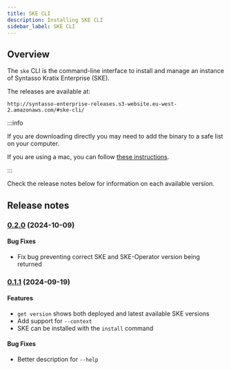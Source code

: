 ```yaml
---
title: SKE CLI
description: Installing SKE CLI
sidebar_label: SKE CLI
---
```


## Overview

The `ske` CLI is the command-line interface to install and manage an instance of
Syntasso Kratix Enterprise (SKE).

The releases are available at:

```
http://syntasso-enterprise-releases.s3-website.eu-west-2.amazonaws.com/#ske-cli/
```

:::info

If you are downloading directly you may need to add the binary to a safe list on your
computer.

If you are using a mac, you can follow
[these instructions](https://support.apple.com/en-gb/guide/mac-help/mchleab3a043/mac).

:::

Check the release notes below for information on each available version.

## Release notes

### [0.2.0](http://syntasso-enterprise-releases.s3-website.eu-west-2.amazonaws.com/#ske-cli/v0.2.0/) (2024-10-09)

#### Bug Fixes

* Fix bug preventing correct SKE and SKE-Operator version being returned

### [0.1.1](http://syntasso-enterprise-releases.s3-website.eu-west-2.amazonaws.com/#ske-cli/v0.1.1/) (2024-09-19)

#### Features

* `get version` shows both deployed and latest available SKE versions
* Add support for `--context`
* SKE can be installed with the `install` command


#### Bug Fixes

* Better description for `--help`
